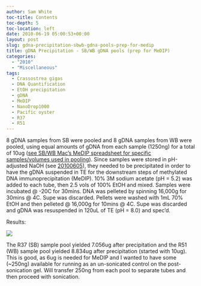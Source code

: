 ```yaml
---
author: Sam White
toc-title: Contents
toc-depth: 5
toc-location: left
date: 2010-06-19 05:00:53+00:00
layout: post
slug: gdna-precipitation-sbwb-gdna-pools-prep-for-medip
title: gDNA Precipitation - SB/WB gDNA pools (prep for MeDIP)
categories:
  - "2010"
  - "Miscellaneous"
tags:
  - Crassostrea gigas
  - DNA Quantification
  - EtOH precipitation
  - gDNA
  - MeDIP
  - NanoDrop1000
  - Pacific oyster
  - R37
  - R51
---
```


8 gDNA samples from SB were pooled and 8 gDNA samples from WB were pooled, using equal amounts of gDNA from each sample (1250ng) for a total of 10ug ([see SB/WB Mac's MeDIP spreadsheet for specific samples/volumes used in pooling](https://spreadsheets.google.com/ccc?key=0AmS_90rPaQMzdElDb2c3d3lrdXlYZHhJMk5YeWo4eWc&hl=en#gid=0)). Since samples were stored in pH-adjusted NaOH (see [20100605](/Sam%27s+Working+Notebook+May-June+2010#sjw20100605)), they needed to be precipitated in order to have the gDNA suspended in TE for the downstream steps of methylated DNA immunoprecipitation (MeDIP). 10% 3M sodium acetate (pH = 5.2) was added to each tube, then 2.5 vols of 100% EtOH and mixed. Samples were incubated @ -20C for 30mins. DNA was pelleted by spinning 16,000g for 30mins @ 4C. Supe was discarded. Pellets were washed with 1mL 70% EtOH and then pelleted @ 16,000g for 10mins @ 4C. Supe was discarded and gDNA was resuspended in 120uL of TE (pH = 8.0) and spec'd.

Results:

![](https://eagle.fish.washington.edu/Arabidopsis/20100618%20pooled%20gDNA.JPG)

The R37 (SB) sample pool yielded 7.056ug after precipitation and the R51 (WB) sample pool yielded 8.834ug after precipitation (started with 10ug). This is good, as 6ug is needed for MeDIP and I wanted to have some (~250ng) available for running as an un-sonicated control on the post-sonication gel. Will transfer 250ng from each pool to separate tubes and then proceed with sonication.

